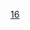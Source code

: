 {{Routemap
| title = 北京地铁16号线
| title-bg = {{北京地铁颜色|16}}
| inline = <includeonly>1</includeonly>
| map =
uKDSTCCa~~ ~~ ~~ ~~[[北安河车辆段]]
utBHF~~ ~~{{stl|北京地铁|北安河}}
WASSERq\utKRZW\WASSERq~~ ~~ ~~ ~~[[京密引水渠]]
utBHF~~ ~~{{stl|北京地铁|温阳路}}
WASSERq\utKRZW\WASSERq~~ ~~ ~~ ~~[[三星庄后河]]
utBHF~~ ~~{{stl|北京地铁|稻香湖路}}
WASSERq\utKRZW\WASSERq~~ ~~ ~~ ~~[[东埠头排洪渠]]
utBHF~~ ~~{{stl|北京地铁|屯佃}}
WASSERq\utKRZW\WASSERq~~ ~~ ~~ ~~[[屯佃排洪沟]]
WASSERq\utKRZW\WASSERq~~ ~~ ~~ ~~[[宏丰渠]]
utBHF~~ ~~{{stl|北京地铁|永丰}}
WASSERq\utKRZW\WASSERq~~ ~~ ~~ ~~[[五一渠 (北京)|五一渠]]
utBHF~~ ~~{{stl|北京地铁|永丰南}}
utBHF~~ ~~{{stl|北京地铁|西北旺}}
utBHF~~ ~~{{stl|北京地铁|马连洼}}
utBHF~~ ~~{{stl|北京地铁|农大南路}}
WASSERq\utKRZW\WASSERq~~ ~~ ~~ ~~[[清河 (北京)|清河]]
utCONTgq\utSTR+r\utSTR\\~~ ~~ ~~ ~~{{rmr|Licon=L|{{stl|北京地铁|安河桥北}}}}
utBHF!~HUBaq\utKBHFxe!~HUBeq\~~ ~~{{stl|北京地铁|西苑}}~~{{北京地铁线路名|4|N}}
utSTRl\utKRZtu\utCONTfq~~ ~~ ~~ ~~{{rmr|Ricon=R|{{北京地铁线路名|大|N}}{{stl|北京地铁|天宫院}}}}
utBHF~~ ~~{{stl|北京地铁|万泉河桥}}
WASSERq\utKRZW\WASSERq~~ ~~ ~~ ~~[[万泉河 (北京)|万泉河]]
\uetBHF!~HUB2\HUBc3~~ ~~{{Dim|{{stl|北京地铁|苏州街}}}}~~{{北京地铁线路名|10|N}} 暂缓开通，目前無法换乘
\utCONTgq\utKRZtu!~HUBc1\utBHFq!~HUB4\utCONTfq~~ ~~ ~~ ~~{{rmr|Licon=L|Ricon=R|外环|内环}}
\uextCONTgq\utTINTxt\uextSTRq\uextCONTfq~~ ~~{{stl|北京地铁|苏州桥}}~~{{Dim|{{北京地铁线路名|12|N}}}}~~{{rmr|Licon=L|Ricon=R|{{stl|北京地铁|四季青}}|{{stl|北京地铁|东风}}}}
utBHF~~ ~~{{stl|北京地铁|万寿寺}}
WASSERq\utKRZW\WASSER+r~~ ~~ ~~ ~~[[南长河]]、[[紫竹院湖]]
WASSER+l\utKRZW\WASSERr
WASSER\utBHF!~HUBaq\HUBlg~~ ~~{{stl|北京地铁|国家图书馆}}~~{{北京地铁线路名|4|N}} {{北京地铁线路名|9|N}}
utCONTgq\uWKRZt\utKRZtu\XPLTa!~utKBHFeq!~HUB\~~ ~~ ~~ ~~{{北京地铁线路名|9|N}}{{rmr|Licon=L|{{stl|北京地铁|郭公庄}}}}
utSTR+l\uWKRZt\utKRZtu\utXBHF-Lq!~HUBe\utCONTfq~~ ~~ ~~ ~~{{北京地铁线路名|4|N}}{{rmr|Ricon=R|{{stl|北京地铁|安河桥北}}}}
utSTR\WASSERl\utKRZW\WASSERq\~~ ~~ ~~ ~~[[南长河]]
utSTRl\utSTRq\utKRZtu\utCONTfq\~~ ~~ ~~ ~~{{北京地铁线路名|4|N}} {{rmr|Ricon=R|{{北京地铁线路名|大|N}}{{stl|北京地铁|天宫院}}}}
utCONTgq\uetTINTt\utCONTfq~~ ~~{{Dim|{{stl|北京地铁|二里沟}}~~{{北京地铁线路名|6|N}}}}~~{{rmr|Licon=L|Ricon=R|{{stl|北京地铁|金安桥}}|{{stl|北京地铁|潞城}}}}
utBHF~~ ~~{{stl|北京地铁|甘家口}}
utKBHFxe~~ ~~{{stl|北京地铁|玉渊潭东门}}
\uextBHF!~HUB2\HUBc3~~ ~~{{Dim|{{stl|北京地铁|木樨地}}}}~~{{北京地铁线路名|1|N}}
\utCONTgq\uxtKRZtu!~HUBc1\utBHFq!~HUB4\utCONTfq~~ ~~ ~~ ~~{{rmr|Licon=L|Ricon=R|{{stl|北京地铁|古城}}|{{北京地铁线路名|八|N}}{{stl|北京地铁|环球度假区}}}}
WASSERq\uextKRZW\WASSERq~~ ~~ ~~ ~~[[永定河引水渠]]
CONTgq\uxmtKRZ\CONTfq~~ ~~ ~~ ~~[[京九铁路]]、[[北京地下直径线]]
\uextBHF!~HUB2\HUBc3~~ ~~{{Dim|{{stl|北京地铁|达官营}}}}~~{{北京地铁线路名|7|N}}
\utCONTgq\uxtKRZtu!~HUBc1\utBHFq!~HUB4\utCONTfq~~ ~~ ~~ ~~{{rmr|Licon=L|Ricon=R|{{stl|北京地铁|北京西站}}|{{stl|北京地铁|环球度假区}}}}
uextBHF~~ ~~{{Dim|{{stl|北京地铁|红莲南里}}}}
WASSERq\uextKRZW\WASSERq~~ ~~ ~~ ~~[[莲花河]]
utCONTgq\uetABZq+r\uxtTINTt!~HUB2\utSTRq!~HUBc3\utCONTfq~~ ~~{{Dim|{{stl|北京地铁|丽泽商务区}}}}~~{{北京地铁线路名|14|N}} {{Dim|{{北京地铁线路名|大机|N}}}}~~{{北京地铁线路名|14|N}}{{rmr|Licon=L|Ricon=R|{{stl|北京地铁|张郭庄}}|{{stl|北京地铁|善各庄}}}}
\uextSTR\uextSTR!~HUBc1\extKBHFaq!~HUB4\extCONTfq~~ ~~ ~~ ~~{{北京地铁线路名|大机|N}}{{rmr|Ricon=R|{{stl|北京地铁|大兴机场}}}}
uextKRWl\uextKRWg+r\~~ ~~ ~~ ~~联络线往{{北京地铁线路名|14}}
WASSERq\uextKRZW\WASSERq~~ ~~ ~~ ~~[[丰草河]]
HUBc2\uextBHF!~HUB3\~~ ~~{{Dim|{{stl|北京地铁|东管头南}}}}~~{{北京地铁线路名|房|N}} 
utKBHFaq!~HUB1\uxtKRZto!~HUBc4\utCONTfq~~ ~~ ~~ ~~{{rmr|Ricon=R|{{stl|北京地铁|阎村东}}}}
STR+l\uxmtKRZ\CONTfq~~ ~~ ~~ ~~{{rmr|Ricon=R|[[北京站|北京]]、[[北京西站|北京西]]}}
eBHF!~HUB2\uextSTR!~HUBc3\exLDER~~ ~~ ~~ ~~国铁[[丰台站]]
utCONTgq\mKRZt!~HUBc1\uxtTINTt!~HUB4\utSTRq\utCONTfq~~ ~~{{Dim|{{stl|北京地铁|丰台站}}}}~~{{北京地铁线路名|10|N}}~~{{rmr|Licon=L|Ricon=R|内环|外环}}
CONTgq\STRr\uextSTR\\~~ ~~ ~~ ~~[[京广铁路]]、[[京沪铁路]]、[[丰沙铁路]]等
utCONTgq\utSTR+r\uextSTR\\~~ ~~ ~~ ~~{{rmr|Licon=L|{{stl|北京地铁|国家图书馆}}}}
utBHF!~HUBaq\uextBHF!~HUBeq\~~ ~~{{Dim|{{stl|北京地铁|丰台南路}}}}~~{{北京地铁线路名|9|N}}
\utSTRl\uxtKRZtu\utSTRq\utCONTfq~~ ~~ ~~ ~~{{rmr|Ricon=R|{{stl|北京地铁|郭公庄}}}}
uextBHF~~ ~~{{Dim|{{stl|北京地铁|富丰桥}}}}
\CONTgq\uxmtKRZ\STRq\CONTfq~~ ~~ ~~ ~~[[京沪铁路]]
uextBHF~~ ~~{{Dim|{{stl|北京地铁|看丹}}}}
uextBHF~~ ~~{{Dim|{{stl|北京地铁|榆树庄}}}}
uexKDSTCCaq\uextABZgr\~~ ~~ ~~ ~~[[榆树庄停车场]]
uextBHF~~ ~~{{Dim|{{stl|北京地铁|榆树庄北}}}}
\CONTgq\uxmtKRZ\DSTq\CONTfq~~ ~~ ~~ ~~国铁[[丰台西站]]
uextKBHFe~~ ~~{{Dim|{{stl|北京地铁|宛平城}}}}
| bottom = {{navbar|北京地铁RDT/16}}
}}
<noinclude>
{{Rdt intro|[[北京地铁16号线]]}}
[[Category:北京地铁RDT|16]]
</noinclude>